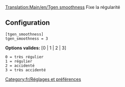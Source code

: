 [[Translation:Main/en/Tgen smoothness]]
{{en/-}}
Fixe la régularité

== Configuration ==

<pre>
[tgen_smoothness]
tgen_smoothness = 3
</pre>

'''Options valides:''' [0 | 1 | 2 | 3]

<pre>
0 = très régulier
1 = régulier
2 = accidenté
3 = très accidenté
</pre>

[[Category:fr/Réglages et préférences]]